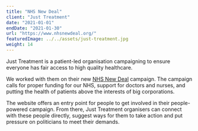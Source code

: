 ```yaml
---
title: "NHS New Deal"
client: "Just Treatment"
date: "2021-01-01"
endDate: "2021-01-30"
url: "https://www.nhsnewdeal.org/"
featuredImage: ../../assets/just-treatment.jpg
weight: 14
---
```


Just Treatment is a patient-led organisation campaigning to ensure everyone has fair access to high quality healthcare.

We worked with them on their new [NHS New Deal](https://www.nhsnewdeal.org/) campaign. The campaign calls for proper funding for our NHS, support for doctors and nurses, and putting the health of patients above the interests of big corporations.

The website offers an entry point for people to get involved in their people-powered campaign. From there, Just Treatment organisers can connect with these people directly, suggest ways for them to take action and put pressure on politicians to meet their demands.